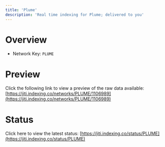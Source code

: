 ```yaml
---
title: 'Plume'
description: 'Real time indexing for Plume; delivered to you'
---
```


# Overview
- Network Key: `PLUME`

# Preview
Click the following link to view a preview of the raw data available: [https://jiti.indexing.co/networks/PLUME/1106989](https://jiti.indexing.co/networks/PLUME/1106989)

# Status
Click here to view the latest status: [https://jiti.indexing.co/status/PLUME](https://jiti.indexing.co/status/PLUME)
